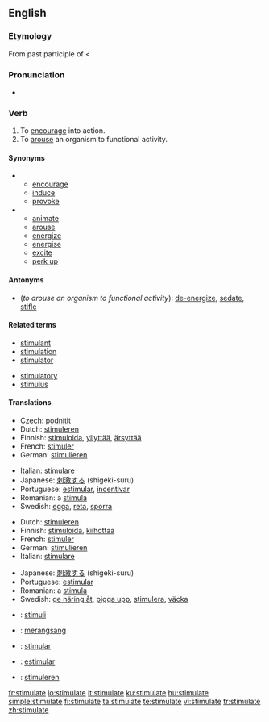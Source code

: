 ==English==

===Etymology===
From {{etyl|la}} {{term|stimulatus|lang=la}} past participle of {{term|stimulo|stimulō|goad on|lang=la}} < {{etyl|la}} {{term|stimulus||goad|lang=la}}.

===Pronunciation===
* {{audio|En-us-stimulate.ogg|Audio (US)}}

===Verb===
{{en-verb|stimulat|ing}}

# To [[encourage]] into action.
# To [[arouse]] an organism to functional activity.

====Synonyms====
*
** [[encourage]]
** [[induce]]
** [[provoke]]
*
** [[animate]]
** [[arouse]]
** [[energize]]
** [[energise]]
** [[excite]]
** [[perk up]]

====Antonyms====
* (''to arouse an organism to functional activity''): [[de-energize]], [[sedate]], [[stifle]]

====Related terms====
{{top2}}
* [[stimulant]]
* [[stimulation]]
* [[stimulator]]
{{mid2}}
* [[stimulatory]]
* [[stimulus]]
{{bottom}}

====Translations====
{{trans-top|to encourage into action}}
* Czech: [[podnítit]]
* Dutch: [[stimuleren]]
* Finnish: [[stimuloida]], [[yllyttää]], [[ärsyttää]]
* French: [[stimuler]]
* German: [[stimulieren]]
{{trans-mid}}
* Italian: [[stimulare]]
* Japanese: [[刺激する]] (shigeki-suru)
* Portuguese: [[estimular]], [[incentivar]]
* Romanian: a [[stimula]]
* Swedish: [[egga]], [[reta]], [[sporra]]
{{trans-bottom}}

{{trans-top|to arouse an organism to functional activity}}
* Dutch: [[stimuleren]]
* Finnish: [[stimuloida]], [[kiihottaa]]
* French: [[stimuler]]
* German: [[stimulieren]]
* Italian: [[stimulare]]
{{trans-mid}}
* Japanese: [[刺激する]] (shigeki-suru)
* Portuguese: [[estimular]]
* Romanian: a [[stimula]]
* Swedish: [[ge näring åt]], [[pigga upp]], [[stimulera]], [[väcka]]
{{trans-bottom}}

{{checktrans-top}}
* {{ttbc|Esperanto}}: [[stimuli]]
* {{ttbc|Indonesian}}: [[rangsang|merangsang]]
* {{ttbc|Interlingua}}: [[stimular]]
* {{ttbc|Spanish}}: [[estimular]]
* {{ttbc|Dutch}}: [[stimuleren]]
{{trans-bottom}}

[[fr:stimulate]]
[[io:stimulate]]
[[it:stimulate]]
[[ku:stimulate]]
[[hu:stimulate]]
[[simple:stimulate]]
[[fi:stimulate]]
[[ta:stimulate]]
[[te:stimulate]]
[[vi:stimulate]]
[[tr:stimulate]]
[[zh:stimulate]]
